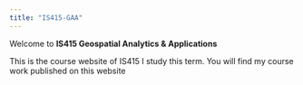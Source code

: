 ```yaml
---
title: "IS415-GAA"
---
```


Welcome to **IS415 Geospatial Analytics & Applications**

This is the course website of IS415 I study this term. You will find my course work published on this website
